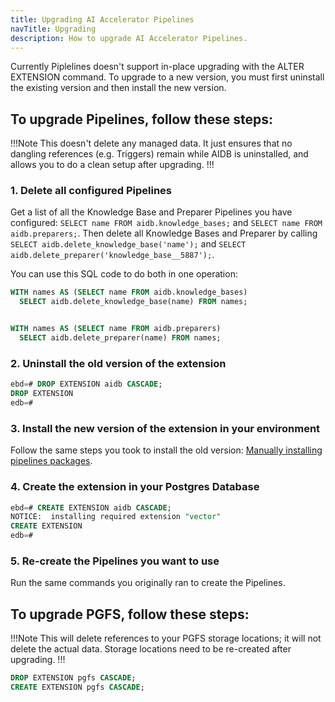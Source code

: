 ```yaml
---
title: Upgrading AI Accelerator Pipelines
navTitle: Upgrading
description: How to upgrade AI Accelerator Pipelines.
---
```


Currently Piplelines doesn't support in-place upgrading with the ALTER EXTENSION command. To upgrade to a new version, you must first uninstall the existing version and then install the new version.

## To upgrade Pipelines, follow these steps:
!!!Note
This doesn't delete any managed data. It just ensures that no dangling references (e.g. Triggers) remain while AIDB is uninstalled, and allows you to do a clean setup after upgrading.
!!!

### 1. Delete all configured Pipelines
Get a list of all the Knowledge Base and Preparer Pipelines you have configured: `SELECT name FROM aidb.knowledge_bases;` and `SELECT name FROM aidb.preparers;`. Then delete all Knowledge Bases and Preparer by calling `SELECT aidb.delete_knowledge_base('name');` and `SELECT aidb.delete_preparer('knowledge_base__5887');`.

You can use this SQL code to do both in one operation:
```sql
WITH names AS (SELECT name FROM aidb.knowledge_bases)
  SELECT aidb.delete_knowledge_base(name) FROM names;


WITH names AS (SELECT name FROM aidb.preparers)
  SELECT aidb.delete_preparer(name) FROM names;
```

### 2. Uninstall the old version of the extension
```sql
ebd=# DROP EXTENSION aidb CASCADE;
DROP EXTENSION
edb=#
```

### 3. Install the new version of the extension in your environment
Follow the same steps you took to install the old version: [Manually installing pipelines packages](packages).

### 4. Create the extension in your Postgres Database
```sql
ebd=# CREATE EXTENSION aidb CASCADE;
NOTICE:  installing required extension "vector"
CREATE EXTENSION
edb=#
```

### 5. Re-create the Pipelines you want to use
Run the same commands you originally ran to create the Pipelines.



## To upgrade PGFS, follow these steps:
!!!Note
This will delete references to your PGFS storage locations; it will not delete the actual data. Storage locations need to be re-created after upgrading.
!!!

```sql
DROP EXTENSION pgfs CASCADE;
CREATE EXTENSION pgfs CASCADE;
```

